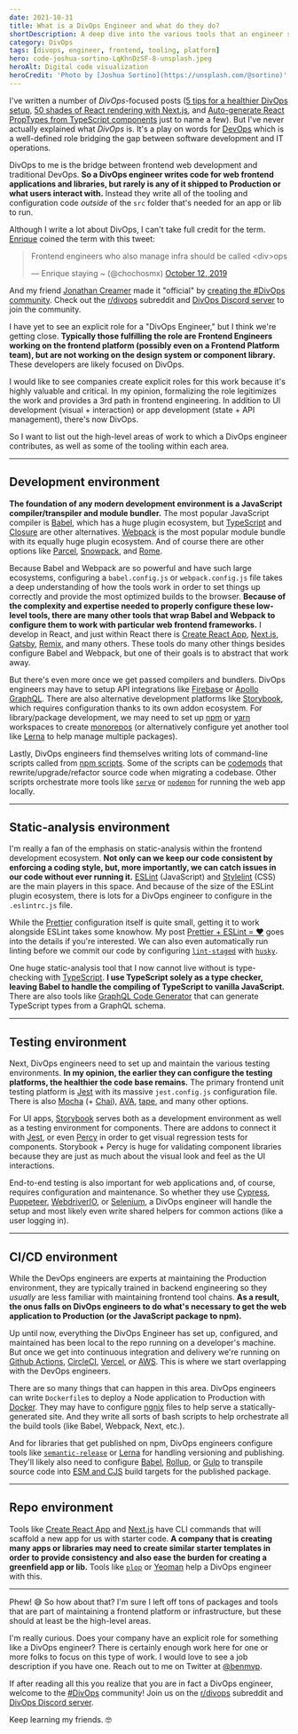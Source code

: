 ```yaml
---
date: 2021-10-31
title: What is a DivOps Engineer and what do they do?
shortDescription: A deep dive into the various tools that an engineer sets up & configures while maintaining the web frontend infrastructure
category: DivOps
tags: [divops, engineer, frontend, tooling, platform]
hero: code-joshua-sortino-LqKhnDzSF-8-unsplash.jpeg
heroAlt: Digital code visualization
heroCredit: 'Photo by [Joshua Sortino](https://unsplash.com/@sortino)'
---
```


I've written a number of _DivOps_-focused posts ([5 tips for a healthier DivOps setup](/blog/5-tips-healthier-divops-setup/), [50 shades of React rendering with Next.js](/blog/50-shades-react-rendering-nextjs/), and [Auto-generate React PropTypes from TypeScript components](/blog/auto-generate-react-prop-types-typescript-components/) just to name a few). But I've never actually explained what _DivOps_ is. It's a play on words for [DevOps](https://www.atlassian.com/devops) which is a well-defined role bridging the gap between software development and IT operations.

DivOps to me is the bridge between frontend web development and traditional DevOps. **So a DivOps engineer writes code for web frontend applications and libraries, but rarely is any of it shipped to Production or what users interact with.** Instead they write all of the tooling and configuration code _outside_ of the `src` folder that's needed for an app or lib to run.

Although I write a lot about DivOps, I can't take full credit for the term. [Enrique](https://twitter.com/chochosmx) coined the term with this tweet:

<blockquote class="twitter-tweet"><p lang="en" dir="ltr">Frontend engineers who also manage infra should be called &lt;div&gt;ops</p>&mdash; Enrique staying ~ (@chochosmx) <a href="https://twitter.com/chochosmx/status/1183045782095699968?ref_src=twsrc%5Etfw">October 12, 2019</a></blockquote>

And my friend [Jonathan Creamer](https://twitter.com/jcreamer898) made it "official" by [creating the #DivOps community](https://www.jonathancreamer.com/announcing-div-ops/). Check out the [r/divops](https://www.reddit.com/r/divops/) subreddit and [DivOps Discord server](https://discord.gg/Vvk67JDX6t) to join the community.

I have yet to see an explicit role for a "DivOps Engineer," but I think we're getting close. **Typically those fulfilling the role are Frontend Engineers working on the frontend platform (possibly even on a Frontend Platform team), but are not working on the design system or component library.** These developers are likely focused on DivOps.

I would like to see companies create explicit roles for this work because it's highly valuable and critical. In my opinion, formalizing the role legitimizes the work and provides a 3rd path in frontend engineering. In addition to UI development (visual + interaction) or app development (state + API management), there's now DivOps.

So I want to list out the high-level areas of work to which a DivOps engineer contributes, as well as some of the tooling within each area.

---

## Development environment

**The foundation of any modern development environment is a JavaScript compiler/transpiler and module bundler.** The most popular JavaScript compiler is [Babel](https://babeljs.io/), which has a huge plugin ecosystem, but [TypeScript](https://www.typescriptlang.org/) and [Closure](https://developers.google.com/closure/compiler) are other alternatives. [Webpack](https://webpack.js.org/) is the most popular module bundle with its equally huge plugin ecosystem. And of course there are other options like [Parcel](https://parceljs.org/), [Snowpack](https://www.snowpack.dev/), and [Rome](https://rome.tools/).

Because Babel and Webpack are so powerful and have such large ecosystems, configuring a `babel.config.js` or `webpack.config.js` file takes a deep understanding of how the tools work in order to set things up correctly and provide the most optimized builds to the browser. **Because of the complexity and expertise needed to properly configure these low-level tools, there are many other tools that wrap Babel and Webpack to configure them to work with particular web frontend frameworks.** I develop in React, and just within React there is [Create React App](https://create-react-app.dev/), [Next.js](https://nextjs.org/), [Gatsby](https://www.gatsbyjs.com/), [Remix](https://remix.run/), and many others. These tools do many other things besides configure Babel and Webpack, but one of their goals is to abstract that work away.

But there's even more once we get passed compilers and bundlers. DivOps engineers may have to setup API integrations like [Firebase](https://firebase.google.com/) or [Apollo GraphQL](https://www.apollographql.com/). There are also alternative development platforms like [Storybook](https://storybook.js.org/), which requires configuration thanks to its own addon ecosystem. For library/package development, we may need to set up [npm](https://docs.npmjs.com/cli/v7/using-npm/workspaces) or [yarn](https://yarnpkg.com/features/workspaces) workspaces to create [monorepos](https://yarnpkg.com/advanced/lexicon#monorepository) (or alternatively configure yet another tool like [Lerna](https://lerna.js.org/) to help manage multiple packages).

Lastly, DivOps engineers find themselves writing lots of command-line scripts called from [npm scripts](https://docs.npmjs.com/cli/v7/using-npm/scripts). Some of the scripts can be [codemods](https://github.com/codemod-js/codemod) that rewrite/upgrade/refactor source code when migrating a codebase. Other scripts orchestrate more tools like [`serve`](https://github.com/vercel/serve) or [`nodemon`](https://nodemon.io/) for running the web app locally.

---

## Static-analysis environment

I'm really a fan of the emphasis on static-analysis within the frontend development ecosystem. **Not only can we keep our code consistent by enforcing a coding style, but, more importantly, we can catch issues in our code without ever running it.** [ESLint](https://eslint.org/) (JavaScript) and [Stylelint](https://stylelint.io/) (CSS) are the main players in this space. And because of the size of the ESLint plugin ecosystem, there is lots for a DivOps engineer to configure in the `.eslintrc.js` file.

While the [Prettier](https://prettier.io/) configuration itself is quite small, getting it to work alongside ESLint takes some knowhow. My post [Prettier + ESLint = ❤️](/blog/prettier-eslint/) goes into the details if you're interested. We can also even automatically run linting before we commit our code by configuring [`lint-staged`](https://github.com/okonet/lint-staged) with [`husky`](https://github.com/typicode/husky).

One huge static-analysis tool that I now cannot live without is type-checking with [TypeScript](https://www.typescriptlang.org/). **I use TypeScript solely as a type checker, leaving Babel to handle the compiling of TypeScript to vanilla JavaScript.** There are also tools like [GraphQL Code Generator](https://www.graphql-code-generator.com/) that can generate TypeScript types from a GraphQL schema.

---

## Testing environment

Next, DivOps engineers need to set up and maintain the various testing environments. **In my opinion, the earlier they can configure the testing platforms, the healthier the code base remains.** The primary frontend unit testing platform is [Jest](https://jestjs.io/) with its massive `jest.config.js` configuration file. There is also [Mocha](https://mochajs.org/) (+ [Chai](https://www.chaijs.com/)), [AVA](https://github.com/avajs/ava), [tape](https://github.com/substack/tape), and many other options.

For UI apps, [Storybook](https://storybook.js.org/) serves both as a development environment as well as a testing environment for components. There are addons to connect it with [Jest](https://storybook.js.org/addons/@storybook/addon-jest), or even [Percy](https://docs.percy.io/docs/storybook) in order to get visual regression tests for components. Storybook + Percy is huge for validating component libraries because they are just as much about the visual look and feel as the UI interactions.

End-to-end testing is also important for web applications and, of course, requires configuration and maintenance. So whether they use [Cypress](https://www.cypress.io/), [Puppeteer](https://github.com/puppeteer/puppeteer), [WebdriverIO](https://webdriver.io/), or [Selenium](https://www.selenium.dev/selenium/docs/api/javascript/index.html), a DivOps engineer will handle the setup and most likely even write shared helpers for common actions (like a user logging in).

---

## CI/CD environment

While the DevOps engineers are experts at maintaining the Production environment, they are typically trained in backend engineering so they _usually_ are less familiar with maintaining frontend tool chains. **As a result, the onus falls on DivOps engineers to do what's necessary to get the web application to Production (or the JavaScript package to npm).**

Up until now, everything the DivOps Engineer has set up, configured, and maintained has been local to the repo running on a developer's machine. But once we get into continuous integration and delivery we're running on [Github Actions](https://github.com/features/actions), [CircleCI](https://circleci.com/), [Vercel](https://vercel.com/), or [AWS](https://aws.amazon.com/). This is where we start overlapping with the DevOps engineers.

There are so many things that can happen in this area. DivOps engineers can write `Dockerfile`s to deploy a Node application to Production with [Docker](https://docs.docker.com/). They may have to configure [ngnix](https://www.nginx.com/) files to help serve a statically-generated site. And they write all sorts of bash scripts to help orchestrate all the build tools (like Babel, Webpack, Next, etc.).

And for libraries that get published on npm, DivOps engineers configure tools like [`semantic-release`](https://github.com/semantic-release/semantic-release) or [Lerna](https://lerna.js.org/) for handling versioning and publishing. They'll likely also need to configure [Babel](https://babeljs.io/), [Rollup](https://rollupjs.org/), or [Gulp](https://gulpjs.com/) to transpile source code into [ESM and CJS](https://dev.to/iggredible/what-the-heck-are-cjs-amd-umd-and-esm-ikm) build targets for the published package.

---

## Repo environment

Tools like [Create React App](https://create-react-app.dev/) and [Next.js](https://nextjs.org/) have CLI commands that will scaffold a new app for us with starter code. **A company that is creating many apps or libraries may need to create similar starter templates in order to provide consistency and also ease the burden for creating a greenfield app or lib.** Tools like [`plop`](https://plopjs.com/) or [Yeoman](https://yeoman.io/authoring/index.html) help a DivOps engineer with this.

---

Phew! 😅 So how about that? I'm sure I left off tons of packages and tools that are part of maintaining a frontend platform or infrastructure, but these should at least be the high-level areas.

I'm really curious. Does your company have an explicit role for something like a DivOps engineer? There is certainly enough work here for one or more folks to focus on this type of work. I would love to see a job description if you have one. Reach out to me on Twitter at [@benmvp](https://twitter.com/benmvp).

If after reading all this you realize that you are in fact a DivOps engineer, welcome to the [#DivOps](https://twitter.com/hashtag/divops) community! Join us on the [r/divops](https://www.reddit.com/r/divops/) subreddit and [DivOps Discord server](https://discord.gg/Vvk67JDX6t).

Keep learning my friends. 🤓
